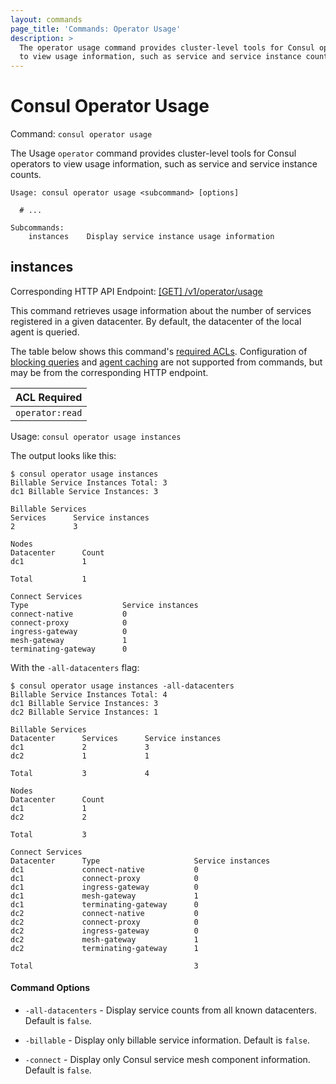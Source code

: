 ```yaml
---
layout: commands
page_title: 'Commands: Operator Usage'
description: >
  The operator usage command provides cluster-level tools for Consul operators
  to view usage information, such as service and service instance counts.
---
```


# Consul Operator Usage

Command: `consul operator usage`

The Usage `operator` command provides cluster-level tools for Consul operators
to view usage information, such as service and service instance counts.

```text
Usage: consul operator usage <subcommand> [options]

  # ...

Subcommands:
    instances    Display service instance usage information
```

## instances

Corresponding HTTP API Endpoint: [\[GET\] /v1/operator/usage](/consul/api-docs/operator/usage#operator-usage)

This command retrieves usage information about the number of services registered in a given
datacenter. By default, the datacenter of the local agent is queried.

The table below shows this command's [required ACLs](/consul/api-docs/api-structure#authentication). Configuration of
[blocking queries](/consul/api-docs/features/blocking) and [agent caching](/consul/api-docs/features/caching)
are not supported from commands, but may be from the corresponding HTTP endpoint.

| ACL Required    |
| --------------- |
| `operator:read` |

Usage: `consul operator usage instances`

The output looks like this:

```text
$ consul operator usage instances
Billable Service Instances Total: 3
dc1 Billable Service Instances: 3

Billable Services
Services      Service instances
2             3

Nodes
Datacenter      Count            
dc1             1
                
Total           1

Connect Services
Type                     Service instances
connect-native           0
connect-proxy            0
ingress-gateway          0
mesh-gateway             1
terminating-gateway      0
```

With the `-all-datacenters` flag:

```text
$ consul operator usage instances -all-datacenters
Billable Service Instances Total: 4
dc1 Billable Service Instances: 3
dc2 Billable Service Instances: 1

Billable Services
Datacenter      Services      Service instances
dc1             2             3
dc2             1             1

Total           3             4

Nodes
Datacenter      Count            
dc1             1
dc2             2
                
Total           3

Connect Services
Datacenter      Type                     Service instances
dc1             connect-native           0
dc1             connect-proxy            0
dc1             ingress-gateway          0
dc1             mesh-gateway             1
dc1             terminating-gateway      0
dc2             connect-native           0
dc2             connect-proxy            0
dc2             ingress-gateway          0
dc2             mesh-gateway             1
dc2             terminating-gateway      1

Total                                    3
```

#### Command Options

- `-all-datacenters` - Display service counts from all known datacenters.
  Default is `false`.

- `-billable` - Display only billable service information. Default is `false`.

- `-connect` - Display only Consul service mesh component information. Default is `false`.
